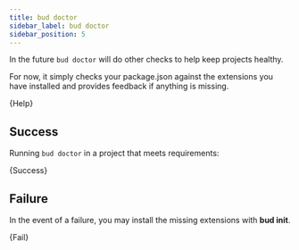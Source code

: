 ```yaml
---
title: bud doctor
sidebar_label: bud doctor
sidebar_position: 5
---
```



In the future `bud doctor` will do other checks to help keep projects healthy.

For now, it simply checks your package.json against the extensions you have installed and provides feedback if anything is missing.

<CodeBlock title="$ yarn bud doctor --help">{Help}</CodeBlock>

## Success

Running `bud doctor` in a project that meets requirements:

<CodeBlock title="$ yarn bud doctor">{Success}</CodeBlock>

## Failure

In the event of a failure, you may install the missing extensions with **bud init**.

<CodeBlock title="$ yarn bud doctor">{Fail}</CodeBlock>
